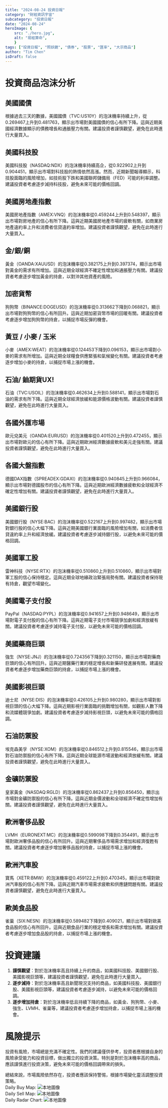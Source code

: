 ```yaml
---
title: "2024-08-24 投資日報"
category: "財經資訊宇宙"
subcategory: "投資日報"
date: "2024-08-24"
heroImage: {
    src: "./hero.jpg",
    alt: "易經算命",
    }
tags: ["投資日報", "照妖鏡", "債券", "股票", "匯率", "大宗商品"]
author: "Tim Chen"
isDraft: false
---
```

# 投資商品泡沫分析

## 美國國債
根據過去三天的數據，美國國債（TVC:US10Y）的泡沫機率持續上升，從0.269467上升到0.481763，顯示出市場對美國國債的信心有所下降。這與近期美國經濟數據顯示的債務增長和通脹壓力有關。建議投資者謹慎觀望，避免在此時進行大量買入。

## 美國科技股
美國科技股（NASDAQ:NDX）的泡沫機率持續高企，從0.922902上升到0.904451，顯示出市場對科技股的熱情依然高漲。然而，近期新聞報導顯示，科技股面臨的風險增加，如技術股下跌和美國聯邦儲備局（FED）可能的利率調整。建議投資者考慮逐步減持科技股，避免未來可能的價格回調。

## 美國房地產指數
美國房地產指數（AMEX:VNQ）的泡沫機率從0.459244上升到0.548397，顯示出市場對房地產的信心有所下降。這與近期美國房地產市場的疲軟有關，如商業房地產違約率上升和消費者信貸違約率增加。建議投資者謹慎觀望，避免在此時進行大量買入。

## 金/銀/銅
黃金（OANDA:XAUUSD）的泡沫機率從0.382175上升到0.397374，顯示出市場對黃金的需求有所增加。這與近期全球經濟不確定性增加和通脹壓力有關。建議投資者考慮逐步增加黃金的持倉，以對沖其他資產的風險。

## 加密貨幣
狗狗幣（BINANCE:DOGEUSD）的泡沫機率從0.313662下降到0.068821，顯示出市場對狗狗幣的信心有所回升。這與近期加密貨幣市場的回暖有關。建議投資者考慮逐步增加狗狗幣的持倉，以捕捉市場反彈的機會。

## 黃豆 / 小麥 / 玉米
小麥（AMEX:WEAT）的泡沫機率從0.124453下降到0.096153，顯示出市場對小麥的需求有所增加。這與近期全球糧食供應緊張和氣候變化有關。建議投資者考慮逐步增加小麥的持倉，以捕捉市場上漲的機會。

## 石油/ 鈾期貨UX!
石油（TVC:USOIL）的泡沫機率從0.462634上升到0.588141，顯示出市場對石油的需求有所下降。這與近期全球經濟放緩和能源價格波動有關。建議投資者謹慎觀望，避免在此時進行大量買入。

## 各國外匯市場
歐元兌美元（OANDA:EURUSD）的泡沫機率從0.401520上升到0.472455，顯示出市場對歐元的信心有所下降。這與近期歐洲經濟數據疲軟和美元走強有關。建議投資者謹慎觀望，避免在此時進行大量買入。

## 各國大盤指數
德國DAX指數（SPREADEX:GDAXI）的泡沫機率從0.940845上升到0.966084，顯示出市場對德國股市的信心有所下降。這與近期歐洲經濟數據疲軟和全球經濟不確定性增加有關。建議投資者謹慎觀望，避免在此時進行大量買入。

## 美國銀行股
美國銀行股（NYSE:BAC）的泡沫機率從0.522167上升到0.997482，顯示出市場對銀行股的信心大幅下降。這與近期美國銀行業面臨的風險增加有關，如消費者信貸違約率上升和經濟放緩。建議投資者考慮逐步減持銀行股，以避免未來可能的價格回調。

## 美國軍工股
雷神科技（NYSE:RTX）的泡沫機率從0.510860上升到0.510860，顯示出市場對軍工股的信心保持穩定。這與近期全球地緣政治緊張局勢有關。建議投資者保持現有持倉，觀望市場變化。

## 美國電子支付股
PayPal（NASDAQ:PYPL）的泡沫機率從0.941657上升到0.948649，顯示出市場對電子支付股的信心有所下降。這與近期電子支付市場競爭加劇和經濟放緩有關。建議投資者考慮逐步減持電子支付股，以避免未來可能的價格回調。

## 美國藥商巨頭
強生（NYSE:JNJ）的泡沫機率從0.724356下降到0.321150，顯示出市場對藥商巨頭的信心有所回升。這與近期醫藥行業的穩定增長和新藥研發進展有關。建議投資者考慮逐步增加藥商巨頭的持倉，以捕捉市場上漲的機會。

## 美國影視巨頭
迪士尼（NYSE:DIS）的泡沫機率從0.426105上升到0.980280，顯示出市場對影視巨頭的信心大幅下降。這與近期影視行業面臨的挑戰增加有關，如觀影人數下降和流媒體競爭加劇。建議投資者考慮逐步減持影視巨頭，以避免未來可能的價格回調。

## 石油防禦股
埃克森美孚（NYSE:XOM）的泡沫機率從0.846512上升到0.815546，顯示出市場對石油防禦股的信心有所下降。這與近期全球能源市場波動和經濟放緩有關。建議投資者謹慎觀望，避免在此時進行大量買入。

## 金礦防禦股
皇家黃金（NASDAQ:RGLD）的泡沫機率從0.862437上升到0.856450，顯示出市場對金礦防禦股的信心有所下降。這與近期金價波動和全球經濟不確定性增加有關。建議投資者謹慎觀望，避免在此時進行大量買入。

## 歐洲奢侈品股
LVMH（EURONEXT:MC）的泡沫機率從0.599098下降到0.354491，顯示出市場對歐洲奢侈品股的信心有所回升。這與近期奢侈品市場需求增加和經濟復甦有關。建議投資者考慮逐步增加奢侈品股的持倉，以捕捉市場上漲的機會。

## 歐洲汽車股
寶馬（XETR:BMW）的泡沫機率從0.459122上升到0.470345，顯示出市場對歐洲汽車股的信心有所下降。這與近期汽車市場需求疲軟和供應鏈問題有關。建議投資者謹慎觀望，避免在此時進行大量買入。

## 歐美食品股
雀巢（SIX:NESN）的泡沫機率從0.589482下降到0.409021，顯示出市場對歐美食品股的信心有所回升。這與近期食品行業的穩定增長和需求增加有關。建議投資者考慮逐步增加食品股的持倉，以捕捉市場上漲的機會。

# 投資建議

1. **謹慎觀望**：對於泡沫機率高且持續上升的商品，如美國科技股、美國銀行股、美國影視巨頭等，建議投資者謹慎觀望，避免在此時進行大量買入。
2. **逐步減持**：對於泡沫機率高且新聞現況支持的商品，如美國科技股、美國銀行股、美國影視巨頭等，建議投資者考慮逐步減持，以避免未來可能的價格回調。
3. **逐步增加持倉**：對於泡沫機率低且持續下降的商品，如黃金、狗狗幣、小麥、強生、LVMH、雀巢等，建議投資者考慮逐步增加持倉，以捕捉市場上漲的機會。

# 風險提示

投資有風險，市場總是充滿不確定性。我們的建議僅供參考，投資者應根據自身的風險承受能力和投資目標，做出獨立的投資決策。特別是對於泡沫機率高的商品，應該謹慎進行投資決策，避免未來可能的價格回調帶來的損失。

總結來說，市場風險依然存在，投資者應該保持警惕，根據市場變化靈活調整投資策略。
<br />
Daily Buy Map:
![本地圖像](./buyMap.svg)
<br />
Daily Sell Map:
![本地圖像](./sellMap.svg)
<br />
Daily Radar Chart:
![本地圖像](./radar.svg)
<br />
